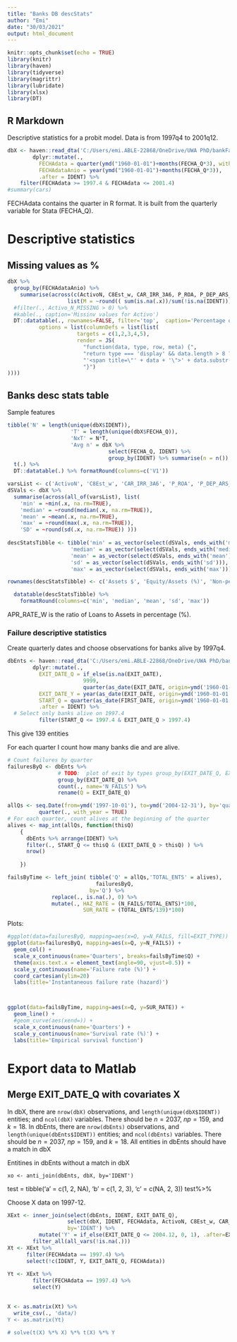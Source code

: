 ```yaml
---
title: "Banks DB descStats"
author: "Emi"
date: "30/03/2021"
output: html_document
---
```


```r
knitr::opts_chunk$set(echo = TRUE)
library(knitr)
library(haven)
library(tidyverse)
library(magrittr)
library(lubridate)
library(xlsx)
library(DT)
```

## R Markdown

Descriptive statistics for a probit model. Data is from 1997q4 to 2001q12. 

```r
dbX <- haven::read_dta('C:/Users/emi.ABLE-22868/OneDrive/UWA PhD/bankFailure/data/failures-1997-2001-quarterly.dta') %>%
        dplyr::mutate(., 
          FECHAdata = quarter(ymd("1960-01-01")+months(FECHA_Q*3), with_year=TRUE),
          FECHAdataAnio = year(ymd("1960-01-01")+months(FECHA_Q*3)),
          .after = IDENT) %>%
    filter(FECHAdata >= 1997.4 & FECHAdata <= 2001.4)
#summary(cars)
```
FECHAdata contains the quarter in R format. It is built from the quarterly variable for Stata (FECHA_Q).

# Descriptive statistics
## Missing values as %
```r
dbX %>% 
  group_by(FECHAdataAnio) %>%
    summarise(across(c(ActivoN, C8Est_w, CAR_IRR_3A6, P_ROA, P_DEP_ARS_RATE, P_LOANS_ARS_RATE_W, APRSpNF_RATE_W, APR_USD_RATE, APR_RATE_W, GDP_D_Q, ARG_YTM), 
                   list(M = ~round(( sum(is.na(.x))/sum(!is.na(IDENT)))*100)) )) %>%
  #filter(., Activo_N_MISSING > 0) %>%
  #kable(., caption='Missinv values for Activo')
  DT::datatable(., rownames=FALSE, filter='top',  caption='Percentage of missing values (%)',
          options = list(columnDefs = list(list(
                      targets = c(1,2,3,4,5),
                      render = JS(
                        "function(data, type, row, meta) {",
                        "return type === 'display' && data.length > 8 ?",
                        "'<span title=\"' + data + '\">' + data.substr(0, 8) + '...</span>' : data;",
                        "}")
))))
```

## Banks desc stats table
Sample features

```r
tibble('N' = length(unique(dbX$IDENT)),
                    'T' = length(unique(dbX$FECHA_Q)),
                    'NxT' = N*T,
                    'Avg n' = dbX %>% 
                                select(FECHA_Q, IDENT) %>% 
                                group_by(IDENT) %>% summarise(n = n()) %$% mean(.$n)) %>%
  t(.) %>%
  DT::datatable(.) %>% formatRound(columns=c('V1'))
```

```r
varsList <- c('ActivoN', 'C8Est_w', 'CAR_IRR_3A6', 'P_ROA', 'P_DEP_ARS_RATE', 'P_LOANS_ARS_RATE_W', 'APRSpNF_RATE_W', 'APR_USD_RATE', 'APR_RATE_W', 'GDP_D_Q', 'ARG_YTM')
dSVals <- dbX %>% 
  summarise(across(all_of(varsList), list(
    'min' = ~min(.x, na.rm=TRUE),
    'median' = ~round(median(.x, na.rm=TRUE)),
    'mean' = ~mean(.x, na.rm=TRUE),
    'max' = ~round(max(.x, na.rm=TRUE)),
    'SD' = ~round(sd(.x, na.rm=TRUE)) )))
  
descStatsTibble <- tibble('min' = as_vector(select(dSVals, ends_with('min'))),
                    'median' = as_vector(select(dSVals, ends_with('median'))),
                    'mean' = as_vector(select(dSVals, ends_with('mean'))),
                    'sd' = as_vector(select(dSVals, ends_with('sd'))),
                    'max' = as_vector(select(dSVals, ends_with('max'))))

rownames(descStatsTibble) <- c('Assets $', 'Equity/Assets (%)', 'Non-perfomring loans/Loans (%)', 'ROA (%)', 'Deposits interst rate (%)', 'Loans interest rate (%)', 'Public sector loans/Loans (%)', 'USD loans/Loans (%)', 'Loans/Assets (%)', 'Seas-adjusted quarterly chg GDP (%)', 'Country risk (%)')

  datatable(descStatsTibble) %>%
    formatRound(columns=c('min', 'median', 'mean', 'sd', 'max'))
```
APR_RATE_W is the ratio of Loans to Assets in percentage (%).

### Failure descriptive statistics

Create quarterly dates and choose observations for banks alive by 1997q4.
```r
dbEnts <- haven::read_dta('C:/Users/emi.ABLE-22868/OneDrive/UWA PhD/bankFailure/data/failures/failure_time.dta') %>%
        dplyr::mutate(., 
          EXIT_DATE_Q = if_else(is.na(EXIT_DATE), 
                        9999, 
                        quarter(as_date(EXIT_DATE, origin=ymd('1960-01-01')), with_year=TRUE) ),
          EXIT_DATE_Y = year(as_date(EXIT_DATE, origin=ymd('1960-01-01'))),
          START_Q = quarter(as_date(FIRST_DATE, origin=ymd('1960-01-01')), with_year=TRUE),
          .after = IDENT) %>%
  # Select only banks alive on 1997.4  
          filter(START_Q <= 1997.4 & EXIT_DATE_Q > 1997.4)
```

This give 139 entities

For each quarter I count how many banks die and are alive.
```r
# Count failures by quarter
failuresByQ <- dbEnts %>% 
                # TODO:  plot of exit by types group_by(EXIT_DATE_Q, EXIT_TYPE) %>%
                group_by(EXIT_DATE_Q) %>%
                count(., name='N_FAILS') %>%
                rename(Q = EXIT_DATE_Q)

allQs <- seq.Date(from=ymd('1997-10-01'), to=ymd('2004-12-31'), by='quarter') %>%
          quarter(., with_year = TRUE)
# For each quarter, count alives at the beginning of the quarter
alives <- map_int(allQs, function(thisQ)
    {
      dbEnts %>% arrange(IDENT) %>%
      filter(., START_Q <= thisQ & (EXIT_DATE_Q > thisQ) ) %>%
      nrow()
  
    })

failsByTime <- left_join( tibble('Q' = allQs,'TOTAL_ENTS' = alives),
                            failuresByQ,
                          by='Q') %>%
              replace(., is.na(.), 0) %>%
              mutate(., HAZ_RATE = (N_FAILS/TOTAL_ENTS)*100,
                        SUR_RATE = (TOTAL_ENTS/139)*100)
```

Plots:
```r
#ggplot(data=failuresByQ, mapping=aes(x=Q, y=N_FAILS, fill=EXIT_TYPE)) +
ggplot(data=failuresByQ, mapping=aes(x=Q, y=N_FAILS)) +
  geom_col() +
  scale_x_continuous(name='Quarters', breaks=failsByTime$Q) +
  theme(axis.text.x = element_text(angle=90, vjust=0.5)) +
  scale_y_continuous(name='Failure rate (%)') +
  coord_cartesian(ylim=20)
  labs(title='Instantaneous failure rate (hazard)')



ggplot(data=failsByTime, mapping=aes(x=Q, y=SUR_RATE)) +
  geom_line() +
  #geom_curve(aes(xend=)) +
  scale_x_continuous(name='Quarters') +
  scale_y_continuous(name='Survival rate (%)') +
  labs(title='Empirical survival function')
```

# Export data to Matlab
## Merge EXIT_DATE_Q with covariates X

In dbX, there are `nrow(dbX)` observations, and `length(unique(dbX$IDENT))` entities;   and `ncol(dbX)` variables. There should be $n=2037$, $np=159$, and $k=18$.
In dbEnts, there are `nrow(dbEnts)` observations, and `length(unique(dbEnts$IDENT))` entities;   and `ncol(dbEnts)` variables. There should be $n=2037$, $np=159$, and $k=18$.
All entities in dbEnts should have a match in dbX

Entitines in dbEnts without a match in dbX
```{}
xo <- anti_join(dbEnts, dbX, by='IDENT')
```

test = tibble('a' = c(1, 2, NA),
'b' = c(1, 2, 3),
'c' = c(NA, 2, 3))
test%>%
 

Choose X data on 1997-12.
```r
XExt <- inner_join(select(dbEnts, IDENT, EXIT_DATE_Q), 
                   select(dbX, IDENT, FECHAdata, ActivoN, C8Est_w, CAR_IRR_3A6, P_ROA, P_DEP_ARS_RATE, P_LOANS_ARS_RATE_W, APRSpNF_RATE_W, APR_USD_RATE, APR_RATE_W),
                   by='IDENT') %>%
          mutate('Y' = if_else(EXIT_DATE_Q <= 2004.12, 0, 1), .after=EXIT_DATE_Q) %>%
        filter_all(all_vars(!is.na(.)))
Xt <- XExt %>%
      filter(FECHAdata == 1997.4) %>%      
      select(!c(IDENT, Y, EXIT_DATE_Q, FECHAdata)) 
        
Yt <- XExt %>%
        filter(FECHAdata == 1997.4) %>%
        select(Y)
  
```

```r
X <- as.matrix(Xt) %>%
  write_csv(., 'data/)
Y <- as.matrix(Yt)

# solve(t(X) %*% X) %*% t(X) %*% Y

```
